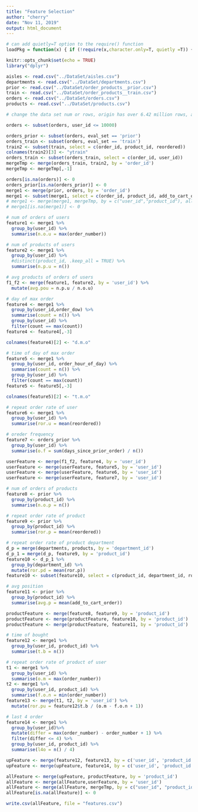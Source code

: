 ```yaml
---
title: "Feature Selection"
author: "cherry"
date: "Nov 11, 2019"
output: html_document
---
```


```r
# can add quietly=T option to the require() function
loadPkg = function(x) { if (!require(x,character.only=T, quietly =T)) { install.packages(x,dep=T,repos="http://cran.us.r-project.org"); if(!require(x,character.only=T)) stop("Package not found") } }
```

```r
knitr::opts_chunk$set(echo = TRUE)
library("dplyr")
```

```r
aisles <- read.csv("../DataSet/aisles.csv")
departments <- read.csv("../DataSet/departments.csv")
prior <- read.csv("../DataSet/order_products__prior.csv")
train <- read.csv("../DataSet/order_products__train.csv")
orders <- read.csv("../DataSet/orders.csv")
products <- read.csv("../DataSet/products.csv")

# change the data set num or rows, origin has over 6.42 million rows, almost 1GB. Now just keep user_id <= 10000 data

orders <- subset(orders, user_id <= 10000)

orders_prior <- subset(orders, eval_set == 'prior')
orders_train <- subset(orders, eval_set == 'train')
train2 <- subset(train, select = c(order_id, product_id, reordered))
colnames(train2)[3] <- "ytrain"
orders_train <- subset(orders_train, select = c(order_id, user_id))
mergeTmp <- merge(orders_train, train2, by = 'order_id')
mergeTmp <- mergeTmp[,-1]


```

```r
orders[is.na(orders)] <- 0
orders_prior[is.na(orders_prior)] <- 0
merge1 <- merge(prior, orders, by = 'order_id')
merge1 <- subset(merge1, select = c(order_id, product_id, add_to_cart_order, user_id, order_number, order_dow, order_hour_of_day, days_since_prior_order, reordered))
# merge1 <- merge(merge1, mergeTmp, by = c("user_id","product_id"), all.x = TRUE)
# merge1[is.na(merge1)] <- 0
```

```r
# num of orders of users
feature1 <- merge1 %>%
  group_by(user_id) %>%
  summarise(n.o.u = max(order_number))
```

```r
# num of products of users
feature2 <- merge1 %>%
  group_by(user_id) %>%
  #distinct(product_id, .keep_all = TRUE) %>%
  summarise(n.p.u = n())
```

```r
# avg products of orders of users
f1_f2 <- merge(feature1, feature2, by = 'user_id') %>%
  mutate(avg.pou = n.p.u / n.o.u)
```

```r
# day of max order
feature4 <- merge1 %>%
  group_by(user_id,order_dow) %>%
  summarise(count = n()) %>% 
  group_by(user_id) %>%
  filter(count == max(count))
feature4 <- feature4[,-3]

colnames(feature4)[2] <- "d.m.o"
```

```r
# time of day of max order
feature5 <- merge1 %>%
  group_by(user_id, order_hour_of_day) %>%
  summarise(count = n()) %>%
  group_by(user_id) %>%
  filter(count == max(count))
feature5 <- feature5[,-3]

colnames(feature5)[2] <- "t.m.o"
```

```r
# repeat order rate of user
feature6 <- merge1 %>%
  group_by(user_id) %>%
  summarise(ror.u = mean(reordered))
```

```r
# oreder frequency
feature7 <- orders_prior %>%
  group_by(user_id) %>%
  summarise(o.f = sum(days_since_prior_order) / n())
```

```r
userFeature <- merge(f1_f2, feature4, by = 'user_id')
userFeature <- merge(userFeature, feature5, by = 'user_id')
userFeature <- merge(userFeature, feature6, by = 'user_id')
userFeature <- merge(userFeature, feature7, by = 'user_id')
```

```r
# num of orders of products
feature8 <- prior %>%
  group_by(product_id) %>%
  summarise(n.o.p = n())
```

```r
# repeat order rate of product
feature9 <- prior %>%
  group_by(product_id) %>%
  summarise(ror.p = mean(reordered))
```

```r
# repeat order rate of product department
d_p = merge(departments, products, by = 'department_id')
d_p_1 = merge(d_p, feature9, by = 'product_id')
feature10 <- d_p_1 %>%
  group_by(department_id) %>%
  mutate(ror.pd = mean(ror.p))
feature10 <- subset(feature10, select = c(product_id, department_id, ror.pd))
```

```r
# avg position
feature11 <- prior %>%
  group_by(product_id) %>%
  summarise(avg.p = mean(add_to_cart_order))
```

```r
productFeature <- merge(feature8, feature9, by = 'product_id')
productFeature <- merge(productFeature, feature10, by = 'product_id')
productFeature <- merge(productFeature, feature11, by = 'product_id')
```

```r
# time of bought
feature12 <- merge1 %>%
  group_by(user_id, product_id) %>%
  summarise(t.b = n())
```

```r
# repeat order rate of product of user
t1 <- merge1 %>%
  group_by(user_id) %>%
  summarise(o.m = max(order_number))
t2 <- merge1 %>%
  group_by(user_id, product_id) %>%
  summarise(f.o.n = min(order_number))
feature13 <- merge(t1, t2, by = 'user_id') %>%
  mutate(ror.pu = feature12$t.b / (o.m - f.o.n + 1))
```

```r
# last 4 order
feature14 <- merge1 %>%
  group_by(user_id)%>%
  mutate(differ = max(order_number) - order_number + 1) %>%
  filter(differ <= 4) %>%
  group_by(user_id, product_id) %>%
  summarise(l4o = n() / 4)
```

```r
upFeature <- merge(feature12, feature13, by = c('user_id', 'product_id'))
upFeature <- merge(upFeature, feature14, by = c('user_id', 'product_id'))
```

```r
allFeature <- merge(upFeature, productFeature, by = 'product_id')
allFeature <- merge(allFeature,userFeature, by = 'user_id')
allFeature <- merge(allFeature, mergeTmp, by = c("user_id", "product_id"), all.x = TRUE)
allFeature[is.na(allFeature)] <- 0
```

```r
write.csv(allFeature, file = "features.csv")
```